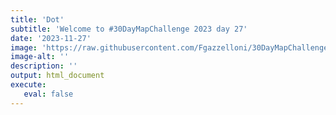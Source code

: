 ```yaml
---
title: 'Dot'
subtitle: 'Welcome to #30DayMapChallenge 2023 day 27'
date: '2023-11-27'
image: 'https://raw.githubusercontent.com/Fgazzelloni/30DayMapChallenge/master/2023/day27_dot/day27_dot.png'
image-alt: ''
description: ''
output: html_document
execute: 
   eval: false
---
```

